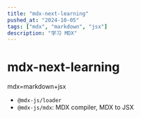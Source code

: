 ---
title: "mdx-next-learning"
pushed_at: "2024-10-05"
tags: ["mdx", "markdown", "jsx"]
description: "学习 MDX"
---
# mdx-next-learning
mdx=markdown+jsx

- `@mdx-js/loader`
- `@mdx-js/mdx`: MDX compiler,  MDX to JSX